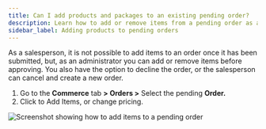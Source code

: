 ```yaml
---
title: Can I add products and packages to an existing pending order?
description: Learn how to add or remove items from a pending order as an administrator.
sidebar_label: Adding products to pending orders
---
```


As a salesperson, it is not possible to add items to an order once it has been submitted, but, as an administrator you can add or remove items before approving. You also have the option to decline the order, or the salesperson can cancel and create a new order.

1. Go to the **Commerce** tab **> Orders >** Select the pending **Order.**
2. Click to Add Items, or change pricing.

![Screenshot showing how to add items to a pending order](./img/commerce/orders/add-products-to-pending-order.jpg)